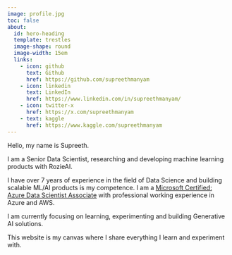 ```yaml
---
image: profile.jpg
toc: false
about:
  id: hero-heading
  template: trestles
  image-shape: round
  image-width: 15em
  links:
    - icon: github
      text: Github
      href: https://github.com/supreethmanyam
    - icon: linkedin
      text: LinkedIn
      href: https://www.linkedin.com/in/supreethmanyam/
    - icon: twitter-x
      href: https://x.com/supreethmanyam
    - text: kaggle
      href: https://www.kaggle.com/supreethmanyam
---
```


:::{#hero-heading}

Hello, my name is Supreeth.

I am a Senior Data Scientist, researching and developing machine learning products with RozieAI.

I have over 7 years of experience in the field of Data Science and building scalable ML/AI products is my competence.
I am a [Microsoft Certified: Azure Data Scientist Associate](https://learn.microsoft.com/api/credentials/share/en-us/supreethmanyam/2B5B1AA5C82CB8DB?sharingId=5905BBEC899E55C1) with professional working experience in Azure and AWS.

I am currently focusing on learning, experimenting and building Generative AI solutions.

This website is my canvas where I share everything I learn and experiment with.

:::
